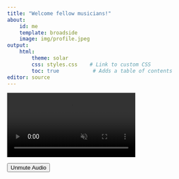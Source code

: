 ```yaml
---
title: "Welcome fellow musicians!"
about:
    id: me
    template: broadside
    image: img/profile.jpeg
output:
    html:
        theme: solar       
        css: styles.css    # Link to custom CSS
        toc: true           # Adds a table of contents
editor: source
---
```


<div class="video-banner">
  <!-- Video background with autoplay, loop, and initial muted state -->
  <video id="banner-video" autoplay loop muted class="video-banner-bg">
    <source src="videos/your-video.mp4" type="video/mp4">
    Your browser does not support the video tag.
  </video>
    
  <!-- Audio Toggle Button -->
  <button id="audio-toggle-btn" class="audio-toggle-btn">Unmute Audio</button>
</div>

<!-- Link to external CSS file -->
<link rel="stylesheet" href="styles.css">

<!-- JavaScript to handle audio toggle -->
<script>
  // Get the video element and the toggle button
  const video = document.getElementById('banner-video');
  const toggleButton = document.getElementById('audio-toggle-btn');
    
  // Toggle the video mute state when the button is clicked
  toggleButton.addEventListener('click', function() {
    if (video.muted) {
      video.muted = false;
      toggleButton.innerText = 'Mute Audio';
    } else {
      video.muted = true;
      toggleButton.innerText = 'Unmute Audio';
    }
  });
</script>

<!-- Store original text content in hidden elements -->
<div style="display:none" id="original-content">
  <div id="original-goals-heading">Goals</div>
  <div id="original-goals-text">As an aspiring consultant and researcher, I am passionate about using my expertise to support the well-being of performing artists. My focus is on helping professional musicians manage both mental and physical health challenges, especially the unique pressures that come with touring, through evidence-based strategies and interventions.</div>
  <div id="original-education-heading">Education & Experience</div>
  <div id="original-education-text">With my unique experience in the music industry, international background in Psychological Science and my own activity as a drummer and vocalist, I bring a comprehensive approach to enhancing your performance while prioritising your health - for a sustainable and fulfilling career.</div>
  <div id="original-final-text">Tune in for my weekly Twitch streams to gain valuable insights into musicians' health!</div>
</div>

<!-- Add IDs to text elements for typewriter effect -->
:::{#me}
<h2 id="goals-heading"></h2>
<div id="goals-text-container" class="text-container">
  <p id="goals-text"></p>
</div>

<h2 id="education-heading"></h2>
<div id="education-text-container" class="text-container">
  <p id="education-text"></p>
</div>
:::

<span id="final-text"></span>

<style>
  /* Base styles */
  body {
    color: white;
    overflow-x: hidden;
  }
  
  /* 
   * absolute positioned overlay image that will never be affected by layout changes 
   */
  #absolute-image-overlay {
    position: fixed;
    display: none;
    z-index: 1000;
    pointer-events: none;
  }
  
  /* 
   * Create an invisible placeholder where the original image would be
   * to maintain layout structure but allow fixed overlay image to show
   */
  body.overlay-active .about-image img,
  body.overlay-active .quarto-about-image img {
    visibility: hidden;
    opacity: 0;
  }
  
  /* Ensure text containers have minimum heights to prevent sudden layout shifts */
  .text-container {
    position: relative;
    overflow: visible;
    min-height: 150px; /* Adjust based on content */
  }
  
  /* Text element base state */
  #me h2, #me p, #final-text {
    opacity: 0;
    visibility: hidden;
  }
  
  /* When text elements become visible */
  #me h2.visible, #me p.visible, #final-text.visible {
    opacity: 1;
    visibility: visible;
  }
  
  /* Fixed heights for text elements */
  #goals-heading, #education-heading {
    min-height: 30px;
    margin-top: 1rem;
  }
  
  #goals-text, #education-text {
    min-height: 120px;
  }
  
  /* Final text positioning */
  #final-text {
    display: block;
    min-height: 24px;
    margin-top: -1rem; /* Negative margin to move it up closer to image */
    position: relative; /* Enable positioning context */
    z-index: 10;
  }
  
  /* Page title styles */
  h1.title {
    opacity: 0; /* Start invisible for typewriter effect */
  }
  
  /* Cursor effect for elements being typed */
  .typing {
    border-right: 0.15em solid white;
    animation: blink-caret 0.75s step-end infinite;
  }
  
  @keyframes blink-caret {
    from, to { border-color: transparent }
    50% { border-color: white; }
  }
  
  /* Ensure broadside template doesn't collapse */
  .broadside {
    min-height: 600px;
  }
  
  /* Keep minimum height for the image column */
  .about-entity, .quarto-about {
    min-height: 500px;
  }
</style>

<script>
  document.addEventListener('DOMContentLoaded', function() {
    // Create an absolute positioned image overlay 
    function createImageOverlay() {
      // First find the original template image
      const originalImage = document.querySelector('.about-image img, .quarto-about-image img');
      if (!originalImage) {
        console.error("Could not find template image");
        return false;
      }

      // Create overlay image element
      const overlay = document.createElement('img');
      overlay.id = 'absolute-image-overlay';
      overlay.src = originalImage.src;
      overlay.alt = originalImage.alt || "Profile Image";
      document.body.appendChild(overlay);
      
      // Position overlay exactly where original image is
      const rect = originalImage.getBoundingClientRect();
      overlay.style.top = (window.scrollY + rect.top) + 'px';
      overlay.style.left = (window.scrollX + rect.left) + 'px';
      overlay.style.width = rect.width + 'px';
      overlay.style.height = rect.height + 'px';
      overlay.style.display = 'block';
      
      // Hide original image
      document.body.classList.add('overlay-active');
      
      return true;
    }
    
    // Function to handle typewriter effect
    function typewriter(targetId, content, speed, callback) {
      const targetElement = document.getElementById(targetId);
      if (!targetElement) {
        if (callback) callback();
        return;
      }
      
      // Make element visible but initially empty
      targetElement.textContent = '';
      targetElement.classList.add('typing');
      targetElement.classList.add('visible');
      
      let index = 0;
      
      function type() {
        if (index < content.length) {
          // Update content
          targetElement.textContent = content.substring(0, index + 1);
          index++;
          
          // Schedule next character
          setTimeout(type, speed);
        } else {
          // Finished typing
          targetElement.classList.remove('typing');
          
          if (callback) {
            setTimeout(callback, 100);
          }
        }
      }
      
      // Start the typing process
      type();
    }
    
    // Main function to start typewriter sequence
    function startTypewriterSequence() {
      // Type the main title first
      const mainTitle = document.querySelector('h1.title');
      if (mainTitle) {
        const titleContent = mainTitle.textContent || 'Welcome fellow musicians!';
        mainTitle.textContent = '';
        mainTitle.style.opacity = '1';
        
        // Apply typewriter to title
        typewriter('title', titleContent, 80, function() {
          startContentTypewriter();
        });
      } else {
        startContentTypewriter();
      }
    }
    
    // Function to type the main content in sequence
    function startContentTypewriter() {
      // Get content from hidden elements
      const typingSequence = [
        {
          targetId: 'goals-heading',
          speed: 80,
          content: document.getElementById('original-goals-heading').textContent
        },
        {
          targetId: 'goals-text',
          speed: 10,
          content: document.getElementById('original-goals-text').textContent
        },
        {
          targetId: 'education-heading',
          speed: 80,
          content: document.getElementById('original-education-heading').textContent
        },
        {
          targetId: 'education-text',
          speed: 10,
          content: document.getElementById('original-education-text').textContent
        },
        {
          targetId: 'final-text',
          speed: 15,
          content: document.getElementById('original-final-text').textContent
        }
      ];
      
      // Type each element in sequence
      let currentIndex = 0;
      function typeNextElement() {
        if (currentIndex < typingSequence.length) {
          const item = typingSequence[currentIndex];
          
          typewriter(item.targetId, item.content, item.speed, function() {
            currentIndex++;
            
            // Small delay between elements
            setTimeout(typeNextElement, 200);
          });
        }
      }
      
      // Start the typing sequence
      typeNextElement();
    }
    
    // Initialization function
    function initialize() {
      // First create our image overlay
      if (createImageOverlay()) {
        // Give a moment for layout to stabilize
        setTimeout(function() {
          // Then start the typewriter sequence
          startTypewriterSequence();
        }, 500);
      } else {
        // If overlay creation failed, just start typewriter
        startTypewriterSequence();
      }
    }
    
    // Add window load event to ensure all images are loaded first
    window.addEventListener('load', initialize);
  });
</script>

